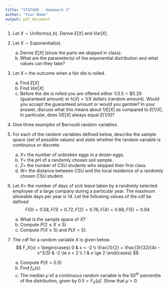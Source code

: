 ```yaml
---
title: "STAT400 - Homework 3"
author: "Your Name"
output: pdf_document
---
```


1. Let $X \sim \text{Uniform}(a, b)$. Derive $E[X]$ and $Var[X]$.

2. Let $X \sim \text{Exponential}(\alpha)$.
    a. Derive $E[X]$ (show the parts we skipped in class).
    b. What are the parameter(s) of the exponential distribution and what values can they take?
  
3. Let $X$ = the outcome when a fair die is rolled.
    a. Find $E[X]$
    b. Find $Var[X]$
    c. Before the die is rolled you are offered either $1/3.5 = \$0.29$ (guaranteed amount) or $h(X) = 1/X$ dollars (random amount). Would you accept the guaranteed amount or would you gamble? In your answer, discuss what this means about $1/E[X]$ as compared to $E[1/X]$. In particular, does $1/E[X]$ always equal $E[1/X]$?
    
4. Give three examples of Bernoulli random variables.

5. For each of the random variables defined below, describe the sample space (set of possible values) and state whether the random variable is continuous or discrete.
    a. $X=$ the number of unbroken eggs in a dozen eggs.
    b. $Y=$ the pH of a randomly chosen soil sample.
    c. $Z=$ the number of CSU students who skipped their first class.
    d. $W=$ the distance between CSU and the local residence of a randomly chosen CSU student.
    
6. Let $X=$ the number of days of sick leave taken by a randomly selected employee of a large company during a particular year. The maximum allowable days per year is $14$. Let the following values of the cdf be defined
    $$
    F(0) = 0.58, F(1) = 0.72, F(2) = 0.76, F(4) = 0.88, F(5) = 0.94.
    $$
    a. What is the sample space of $X$?
    b. Compute $P(2 \le X \le 5)$
    c. Compute $P(X \ge 5)$ and $P(X > 5)$.

7. The cdf for a random variable $X$ is given below.
    $$
    F_X(x) = \begin{cases}
    0 & x < -2 \\
    \frac{1}{2} + \frac{3}{32}(4x - x^3/3) & -2 \le x < 2 \\
    1 & x \ge 2
    \end{cases}
    $$
    a. Compute $P(X > 0.5)$
    b. Find $f_X(x)$.
    c. The median $\tilde{\mu}$ of a continuous random variable is the $50^{th}$ percentile of the distribution, given by $0.5 = F_X(\tilde{\mu})$. Show that $\tilde{\mu} = 0$.
    


